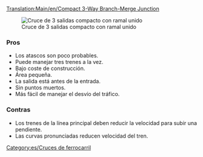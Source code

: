 [[Translation:Main/en/Compact 3-Way Branch-Merge Junction]]{{es/Menú de Cruces}}

[[File:en/6x8 3 Way Split before Merge Junction.png|frame|none|Cruce de 3 salidas compacto con ramal unido]]

===Pros===
*Los atascos son poco probables.
*Puede manejar tres trenes a la vez.
*Bajo coste de construcción.
*Área pequeña.
*La salida está antes de la entrada.
*Sin puntos muertos.
*Más fácil de manejar el desvío del tráfico.

===Contras===
*Los trenes de la línea principal deben reducir la velocidad para subir una pendiente.
*Las curvas pronunciadas reducen velocidad del tren.

[[Category:es/Cruces de ferrocarril]]
